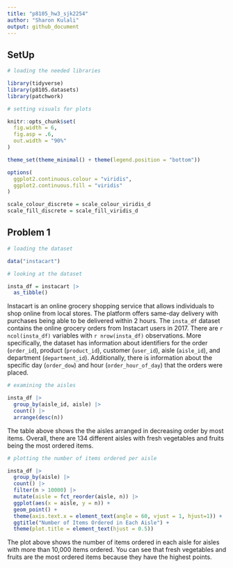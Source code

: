 ```yaml
---
title: "p8105_hw3_sjk2254"
author: "Sharon Kulali"
output: github_document
---
```


## SetUp

```r
# loading the needed libraries

library(tidyverse)
library(p8105.datasets)
library(patchwork)
```

```r
# setting visuals for plots

knitr::opts_chunk$set(
  fig.width = 6,
  fig.asp = .6,
  out.width = "90%"
)

theme_set(theme_minimal() + theme(legend.position = "bottom"))

options(
  ggplot2.continuous.colour = "viridis",
  ggplot2.continuous.fill = "viridis"
)

scale_colour_discrete = scale_colour_viridis_d
scale_fill_discrete = scale_fill_viridis_d
```


## Problem 1

```r
# loading the dataset

data("instacart")

# looking at the dataset

insta_df = instacart |> 
  as_tibble()
```

Instacart is an online grocery shopping service that allows individuals to shop online from local stores. The platform offers same-day delivery with purchases being able to be delivered within 2 hours. The `insta_df` dataset contains the online grocery orders from Instacart users in 2017. There are `r ncol(insta_df)` variables with `r nrow(insta_df)` observations. More specifically, the dataset has information about identifiers for the order (`order_id`), product (`product_id`), customer (`user_id`), aisle (`aisle_id`), and department (`department_id`). Additionally, there is information about the specific day (`order_dow`) and hour (`order_hour_of_day`) that the orders were placed.

```r
# examining the aisles

insta_df |> 
  group_by(aisle_id, aisle) |> 
  count() |> 
  arrange(desc(n))
```

The table above shows the the aisles arranged in decreasing order by most items. Overall, there are 134 different aisles with fresh vegetables and fruits being the most ordered items.

```r
# plotting the number of items ordered per aisle

insta_df |> 
  group_by(aisle) |> 
  count() |> 
  filter(n > 10000) |>
  mutate(aisle = fct_reorder(aisle, n)) |> 
  ggplot(aes(x = aisle, y = n)) +
  geom_point() +
  theme(axis.text.x = element_text(angle = 60, vjust = 1, hjust=1)) +
  ggtitle("Number of Items Ordered in Each Aisle") +
  theme(plot.title = element_text(hjust = 0.5))
```

The plot above shows the number of items ordered in each aisle for aisles with more than 10,000 items ordered. You can see that fresh vegetables and fruits are the most ordered items because they have the highest points.



